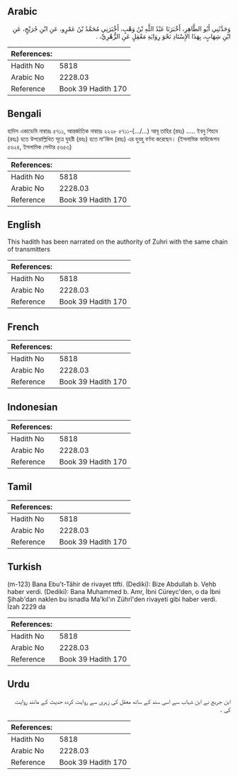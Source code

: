 ## Arabic


<div dir="rtl" lang="ar" style={{fontSize:'larger',backgroundColor:'#f8f9fa',padding:20}}>
وَحَدَّثَنِي أَبُو الطَّاهِرِ، أَخْبَرَنَا عَبْدُ اللَّهِ بْنُ وَهْبٍ، أَخْبَرَنِي مُحَمَّدُ بْنُ عَمْرٍو، عَنِ ابْنِ جُرَيْجٍ، عَنِ ابْنِ شِهَابٍ، بِهَذَا الإِسْنَادِ نَحْوَ رِوَايَةِ مَعْقِلٍ عَنِ الزُّهْرِيِّ، ‏.‏
</div>
<div style={{backgroundColor:'#f8f9fa',padding:20, marginBottom: 10}}><table> <thead> <tr> <th>References:</th> <th></th> </tr> </thead> <tbody><tr><td>Hadith No</td><td>5818</td></tr><tr><td>Arabic No</td><td>2228.03</td></tr><tr><td>Reference</td><td>Book 39 Hadith 170</td></tr></tbody></table></div>

## Bengali


<div dir="ltr" lang="bn" style={{fontSize:'larger',backgroundColor:'#f8f9fa',padding:20}}>
হাদিস একাডেমি নাম্বারঃ ৫৭১১, আন্তর্জাতিক নাম্বারঃ ২২২৮ ৫৭১১-(…/...) আবূ তাহির (রহঃ) ..... ইবনু শিহাব (রহঃ) হতে উপরোল্লিখিত সূত্রে যুহরী (রহঃ) হতে মা'কিল (রহঃ) এর হুবহু বর্ণনা করেছেন। (ইসলামিক ফাউন্ডেশন ৫৬২৪, ইসলামিক সেন্টার ৫৬৫৩)
</div>
<div style={{backgroundColor:'#f8f9fa',padding:20, marginBottom: 10}}><table> <thead> <tr> <th>References:</th> <th></th> </tr> </thead> <tbody><tr><td>Hadith No</td><td>5818</td></tr><tr><td>Arabic No</td><td>2228.03</td></tr><tr><td>Reference</td><td>Book 39 Hadith 170</td></tr></tbody></table></div>

## English


<div dir="ltr" lang="en" style={{fontSize:'larger',backgroundColor:'#f8f9fa',padding:20}}>
This hadith has been narrated on the authority of Zuhri with the same chain of transmitters
</div>
<div style={{backgroundColor:'#f8f9fa',padding:20, marginBottom: 10}}><table> <thead> <tr> <th>References:</th> <th></th> </tr> </thead> <tbody><tr><td>Hadith No</td><td>5818</td></tr><tr><td>Arabic No</td><td>2228.03</td></tr><tr><td>Reference</td><td>Book 39 Hadith 170</td></tr></tbody></table></div>

## French


<div dir="ltr" lang="fr" style={{fontSize:'larger',backgroundColor:'#f8f9fa',padding:20}}>

</div>
<div style={{backgroundColor:'#f8f9fa',padding:20, marginBottom: 10}}><table> <thead> <tr> <th>References:</th> <th></th> </tr> </thead> <tbody><tr><td>Hadith No</td><td>5818</td></tr><tr><td>Arabic No</td><td>2228.03</td></tr><tr><td>Reference</td><td>Book 39 Hadith 170</td></tr></tbody></table></div>

## Indonesian


<div dir="ltr" lang="id" style={{fontSize:'larger',backgroundColor:'#f8f9fa',padding:20}}>

</div>
<div style={{backgroundColor:'#f8f9fa',padding:20, marginBottom: 10}}><table> <thead> <tr> <th>References:</th> <th></th> </tr> </thead> <tbody><tr><td>Hadith No</td><td>5818</td></tr><tr><td>Arabic No</td><td>2228.03</td></tr><tr><td>Reference</td><td>Book 39 Hadith 170</td></tr></tbody></table></div>

## Tamil


<div dir="ltr" lang="ta" style={{fontSize:'larger',backgroundColor:'#f8f9fa',padding:20}}>

</div>
<div style={{backgroundColor:'#f8f9fa',padding:20, marginBottom: 10}}><table> <thead> <tr> <th>References:</th> <th></th> </tr> </thead> <tbody><tr><td>Hadith No</td><td>5818</td></tr><tr><td>Arabic No</td><td>2228.03</td></tr><tr><td>Reference</td><td>Book 39 Hadith 170</td></tr></tbody></table></div>

## Turkish


<div dir="ltr" lang="tr" style={{fontSize:'larger',backgroundColor:'#f8f9fa',padding:20}}>
(m-123) Bana Ebu't-Tâhir de rivayet ttfti. (Dediki): Bize Abdullah b. Vehb haber verdi. (Dediki): Bana Muhammed b. Amr, İbni Cüreyc'den, o da İbni Şihab'dan naklen bu isnadla Ma'kıl'ın Zührî'den rivayeti gibi haber verdi. İzah 2229 da
</div>
<div style={{backgroundColor:'#f8f9fa',padding:20, marginBottom: 10}}><table> <thead> <tr> <th>References:</th> <th></th> </tr> </thead> <tbody><tr><td>Hadith No</td><td>5818</td></tr><tr><td>Arabic No</td><td>2228.03</td></tr><tr><td>Reference</td><td>Book 39 Hadith 170</td></tr></tbody></table></div>

## Urdu


<div dir="rtl" lang="ur" style={{fontSize:'larger',backgroundColor:'#f8f9fa',padding:20}}>
ابن جریج نے ابن شہاب سے اسی سند کے ساتھ معقل کی زہری سے روایت کردہ حدیث کے مانند روایت کی ۔
</div>
<div style={{backgroundColor:'#f8f9fa',padding:20, marginBottom: 10}}><table> <thead> <tr> <th>References:</th> <th></th> </tr> </thead> <tbody><tr><td>Hadith No</td><td>5818</td></tr><tr><td>Arabic No</td><td>2228.03</td></tr><tr><td>Reference</td><td>Book 39 Hadith 170</td></tr></tbody></table></div>
